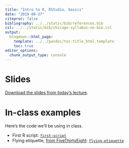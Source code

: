 ```yaml
---
title: "Intro to R, RStudio, basics"
date: "2019-08-27"
citeproc: false
bibliography: ../../static/bib/references.bib
csl: ../../static/bib/chicago-syllabus-no-bib.csl
output:
  blogdown::html_page:
    template: ../../pandoc/toc-title_html.template
    toc: true
editor_options: 
  chunk_output_type: console
---
```


# Slides


[Download the slides from today's lecture](/images/slides/02-using-r.pdf).


# In-class examples

Here's the code we'll be using in class. 

- First R script: [<i class="fas fa-file-archive"></i> `first-script`](/files/first-r-script.R)
- Flying etiquette, [from FiveThirtyEight](https://fivethirtyeight.com/features/airplane-etiquette-recline-seat/): [<i class="fas fa-file-archive"></i> `flying-etiquette`](/files/flying-etiquette.Rmd)


